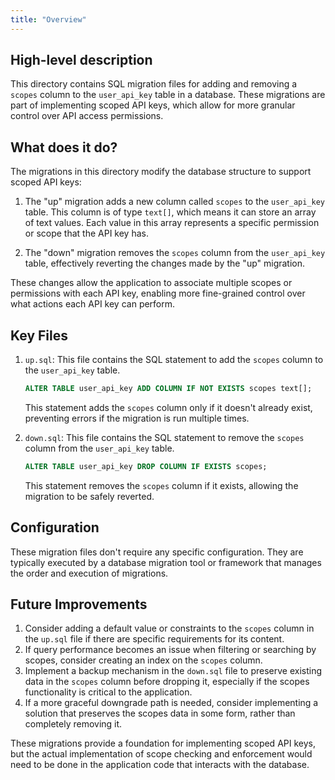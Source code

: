 ```yaml
---
title: "Overview"
---
```


## High-level description
This directory contains SQL migration files for adding and removing a `scopes` column to the `user_api_key` table in a database. These migrations are part of implementing scoped API keys, which allow for more granular control over API access permissions.

## What does it do?
The migrations in this directory modify the database structure to support scoped API keys:

1. The "up" migration adds a new column called `scopes` to the `user_api_key` table. This column is of type `text[]`, which means it can store an array of text values. Each value in this array represents a specific permission or scope that the API key has.

2. The "down" migration removes the `scopes` column from the `user_api_key` table, effectively reverting the changes made by the "up" migration.

These changes allow the application to associate multiple scopes or permissions with each API key, enabling more fine-grained control over what actions each API key can perform.

## Key Files

1. `up.sql`: This file contains the SQL statement to add the `scopes` column to the `user_api_key` table.

   ```sql
   ALTER TABLE user_api_key ADD COLUMN IF NOT EXISTS scopes text[];
   ```

   This statement adds the `scopes` column only if it doesn't already exist, preventing errors if the migration is run multiple times.

2. `down.sql`: This file contains the SQL statement to remove the `scopes` column from the `user_api_key` table.

   ```sql
   ALTER TABLE user_api_key DROP COLUMN IF EXISTS scopes;
   ```

   This statement removes the `scopes` column if it exists, allowing the migration to be safely reverted.

## Configuration
These migration files don't require any specific configuration. They are typically executed by a database migration tool or framework that manages the order and execution of migrations.

## Future Improvements
1. Consider adding a default value or constraints to the `scopes` column in the `up.sql` file if there are specific requirements for its content.
2. If query performance becomes an issue when filtering or searching by scopes, consider creating an index on the `scopes` column.
3. Implement a backup mechanism in the `down.sql` file to preserve existing data in the `scopes` column before dropping it, especially if the scopes functionality is critical to the application.
4. If a more graceful downgrade path is needed, consider implementing a solution that preserves the scopes data in some form, rather than completely removing it.

These migrations provide a foundation for implementing scoped API keys, but the actual implementation of scope checking and enforcement would need to be done in the application code that interacts with the database.